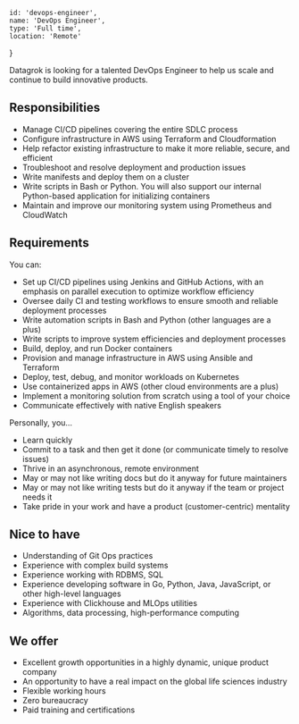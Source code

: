 <!-- markdownlint-disable first-line-h1 -->


    id: 'devops-engineer',
    name: 'DevOps Engineer',
    type: 'Full time',
    location: 'Remote'
}

<Card meta={meta}>

Datagrok is looking for a talented DevOps Engineer to help us scale and continue to build innovative products.

## Responsibilities

- Manage CI/CD pipelines covering the entire SDLC process
- Configure infrastructure in AWS using Terraform and Cloudformation
- Help refactor existing infrastructure to make it more reliable, secure, and efficient
- Troubleshoot and resolve deployment and production issues
- Write manifests and deploy them on a cluster
- Write scripts in Bash or Python. You will also support our internal Python-based application for initializing containers
- Maintain and improve our monitoring system using Prometheus and CloudWatch

## Requirements

You can:

- Set up CI/CD pipelines using Jenkins and GitHub Actions, with an emphasis on parallel execution to optimize workflow efficiency
- Oversee daily CI and testing workflows to ensure smooth and reliable deployment processes
- Write automation scripts in Bash and Python (other languages are a plus)
- Write scripts to improve system efficiencies and deployment processes
- Build, deploy, and run Docker containers
- Provision and manage infrastructure in AWS using Ansible and Terraform
- Deploy, test, debug, and monitor workloads on Kubernetes
- Use containerized apps in AWS (other cloud environments are a plus)
- Implement a monitoring solution from scratch using a tool of your choice
- Communicate effectively with native English speakers

Personally, you…

- Learn quickly
- Commit to a task and then get it done (or communicate timely to resolve issues)
- Thrive in an asynchronous, remote environment
- May or may not like writing docs but do it anyway for future maintainers
- May or may not like writing tests but do it anyway if the team or project needs it
- Take pride in your work and have a product (customer-centric) mentality

## Nice to have

- Understanding of Git Ops practices
- Experience with complex build systems
- Experience working with RDBMS, SQL
- Experience developing software in Go, Python, Java, JavaScript, or other high-level languages
- Experience with Clickhouse and MLOps utilities
- Algorithms, data processing, high-performance computing

## We offer

- Excellent growth opportunities in a highly dynamic, unique product company
- An opportunity to have a real impact on the global life sciences industry
- Flexible working hours
- Zero bureaucracy
- Paid training and certifications

</Card>